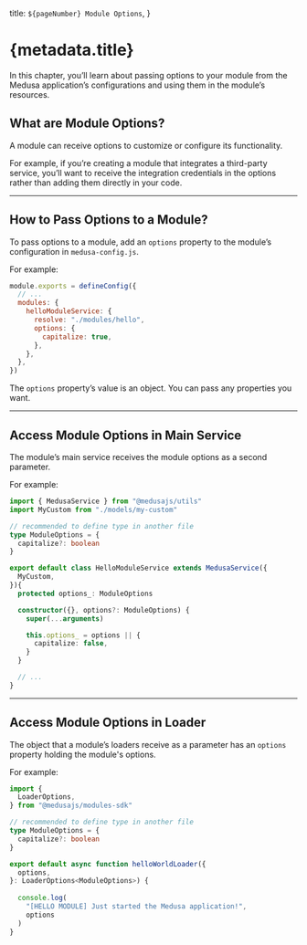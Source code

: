   title: `${pageNumber} Module Options`,
}

# {metadata.title}

In this chapter, you’ll learn about passing options to your module from the Medusa application’s configurations and using them in the module’s resources.

## What are Module Options?

A module can receive options to customize or configure its functionality.

For example, if you’re creating a module that integrates a third-party service, you’ll want to receive the integration credentials in the options rather than adding them directly in your code.

---

## How to Pass Options to a Module?

To pass options to a module, add an `options` property to the module’s configuration in `medusa-config.js`.

For example:

```js title="medusa-config.js"
module.exports = defineConfig({
  // ...
  modules: {
    helloModuleService: {
      resolve: "./modules/hello",
      options: {
        capitalize: true,
      },
    },
  },
})
```

The `options` property’s value is an object. You can pass any properties you want.

---

## Access Module Options in Main Service

The module’s main service receives the module options as a second parameter.

For example:

```ts title="src/modules/hello/service.ts" highlights={[["12"], ["14", "options?: ModuleOptions"], ["17"], ["18"], ["19"]]}
import { MedusaService } from "@medusajs/utils"
import MyCustom from "./models/my-custom"

// recommended to define type in another file
type ModuleOptions = {
  capitalize?: boolean
}

export default class HelloModuleService extends MedusaService({
  MyCustom,
}){
  protected options_: ModuleOptions

  constructor({}, options?: ModuleOptions) {
    super(...arguments)

    this.options_ = options || {
      capitalize: false,
    }
  }

  // ...
}
```

---

## Access Module Options in Loader

The object that a module’s loaders receive as a parameter has an `options` property holding the module's options.

For example:

```ts title="src/modules/hello/loaders/hello-world.ts" highlights={[["11"], ["12", "ModuleOptions", "The type of expected module options."], ["16"]]}
import {
  LoaderOptions,
} from "@medusajs/modules-sdk"

// recommended to define type in another file
type ModuleOptions = {
  capitalize?: boolean
}

export default async function helloWorldLoader({
  options,
}: LoaderOptions<ModuleOptions>) {
  
  console.log(
    "[HELLO MODULE] Just started the Medusa application!",
    options
  )
}
```

